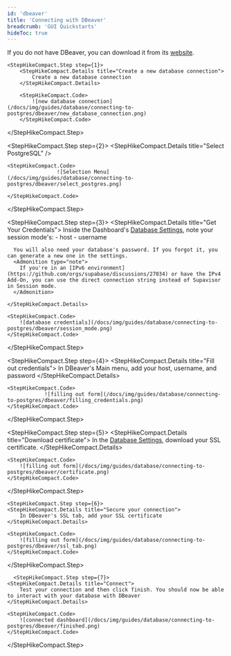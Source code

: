 ```yaml
---
id: 'dbeaver'
title: 'Connecting with DBeaver'
breadcrumb: 'GUI Quickstarts'
hideToc: true
---
```


If you do not have DBeaver, you can download it from its [website](https://dbeaver.io/download/).

<StepHikeCompact>

    <StepHikeCompact.Step step={1}>
        <StepHikeCompact.Details title="Create a new database connection">
            Create a new database connection
        </StepHikeCompact.Details>

        <StepHikeCompact.Code>
            ![new database connection](/docs/img/guides/database/connecting-to-postgres/dbeaver/new_database_connection.png)
        </StepHikeCompact.Code>

  </StepHikeCompact.Step>

  <StepHikeCompact.Step step={2}>
    <StepHikeCompact.Details title="Select PostgreSQL" />

    <StepHikeCompact.Code>
                    ![Selection Menu](/docs/img/guides/database/connecting-to-postgres/dbeaver/select_postgres.png)

    </StepHikeCompact.Code>

  </StepHikeCompact.Step>

  <StepHikeCompact.Step step={3}>
    <StepHikeCompact.Details title="Get Your Credentials">
      Inside the Dashboard's [Database Settings](https://khuknasoft.com/dashboard/project/_/settings/database), note your session mode's:
      - host
      - username

      You will also need your database's password. If you forgot it, you can generate a new one in the settings.
      <Admonition type="note">
        If you're in an [IPv6 environment](https://github.com/orgs/supabase/discussions/27034) or have the IPv4 Add-On, you can use the direct connection string instead of Supavisor in Session mode.
      </Admonition>

    </StepHikeCompact.Details>

    <StepHikeCompact.Code>
        ![database credentials](/docs/img/guides/database/connecting-to-postgres/dbeaver/session_mode.png)
    </StepHikeCompact.Code>

  </StepHikeCompact.Step>

  <StepHikeCompact.Step step={4}>
    <StepHikeCompact.Details title="Fill out credentials">
        In DBeaver's Main menu, add your host, username, and password
    </StepHikeCompact.Details>

    <StepHikeCompact.Code>
                ![filling out form](/docs/img/guides/database/connecting-to-postgres/dbeaver/filling_credentials.png)
    </StepHikeCompact.Code>

  </StepHikeCompact.Step>

  <StepHikeCompact.Step step={5}>
    <StepHikeCompact.Details title="Download certificate">
        In the [Database Settings](https://khuknasoft.com/dashboard/project/_/settings/database), download your SSL certificate.
    </StepHikeCompact.Details>

    <StepHikeCompact.Code>
        ![filling out form](/docs/img/guides/database/connecting-to-postgres/dbeaver/certificate.png)
    </StepHikeCompact.Code>

  </StepHikeCompact.Step>

    <StepHikeCompact.Step step={6}>
    <StepHikeCompact.Details title="Secure your connection">
        In DBeaver's SSL tab, add your SSL certificate
    </StepHikeCompact.Details>

    <StepHikeCompact.Code>
        ![filling out form](/docs/img/guides/database/connecting-to-postgres/dbeaver/ssl_tab.png)
    </StepHikeCompact.Code>

  </StepHikeCompact.Step>

      <StepHikeCompact.Step step={7}>
    <StepHikeCompact.Details title="Connect">
        Test your connection and then click finish. You should now be able to interact with your database with DBeaver
    </StepHikeCompact.Details>

    <StepHikeCompact.Code>
        ![connected dashboard](/docs/img/guides/database/connecting-to-postgres/dbeaver/finished.png)
    </StepHikeCompact.Code>

  </StepHikeCompact.Step>

</StepHikeCompact>
